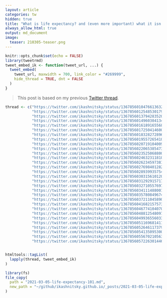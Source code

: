 ```yaml
---
layout: article
categories: tw
hidden: true
title: "What is life expectancy? and (even more important) what it isn't"
always_allow_html: true
output: md_document
image:
  teaser: 210305-teaser.png
---
```



```r
knitr::opts_chunk$set(echo = FALSE)
library(tweetrmd)
tweet_embed_ik <- function(tweet_url, ...) {
  tweet_embed(
    tweet_url, maxwidth = 700, link_color = "#269999",
    hide_thread = TRUE, dnt = FALSE
  )
}
```

> This post is based on my previous [Twitter thread](https://twitter.com/ikashnitsky/status/1367856010476613632). 


```r
thread <- c("https://twitter.com/ikashnitsky/status/1367856010476613632",
            "https://twitter.com/ikashnitsky/status/1367856012548530179",
            "https://twitter.com/ikashnitsky/status/1367856013794283520",
            "https://twitter.com/ikashnitsky/status/1367856014960304134",
            "https://twitter.com/ikashnitsky/status/1367856016189165568",
            "https://twitter.com/ikashnitsky/status/1367856017250414600",
            "https://twitter.com/ikashnitsky/status/1367856018328272896",
            "https://twitter.com/ikashnitsky/status/1367856019557265410",
            "https://twitter.com/ikashnitsky/status/1367856020719104009",
            "https://twitter.com/ikashnitsky/status/1367856022065385473",
            "https://twitter.com/ikashnitsky/status/1367856023525068800",
            "https://twitter.com/ikashnitsky/status/1367856024632311810",
            "https://twitter.com/ikashnitsky/status/1367856026234597381",
            "https://twitter.com/ikashnitsky/status/1367856027698401282",
            "https://twitter.com/ikashnitsky/status/1367856028939935754",
            "https://twitter.com/ikashnitsky/status/1367856030315610120",
            "https://twitter.com/ikashnitsky/status/1367856031292915717",
            "https://twitter.com/ikashnitsky/status/1367856032710557697",
            "https://twitter.com/ikashnitsky/status/1367856034111488001",
            "https://twitter.com/ikashnitsky/status/1367856035780849674",
            "https://twitter.com/ikashnitsky/status/1367856037211045890",
            "https://twitter.com/ikashnitsky/status/1367856041682157573",
            "https://twitter.com/ikashnitsky/status/1367856046774104070",
            "https://twitter.com/ikashnitsky/status/1367856048812548097",
            "https://twitter.com/ikashnitsky/status/1367856049936556033",
            "https://twitter.com/ikashnitsky/status/1367856051169681411",
            "https://twitter.com/ikashnitsky/status/1367856052646117379",
            "https://twitter.com/ikashnitsky/status/1367856054135095300",
            "https://twitter.com/ikashnitsky/status/1367856055670210563",
            "https://twitter.com/ikashnitsky/status/1367856057226301446")


htmltools::tagList(
  lapply(thread, tweet_embed_ik)
)
```


```r
library(fs)
file_copy(
  path = "2021-03-05-life-expectancy-101.md", 
  new_path = "~/github/ikashnitsky.github.io/_posts/2021-03-05-life-expectancy-101.md", overwrite = TRUE
)
```


